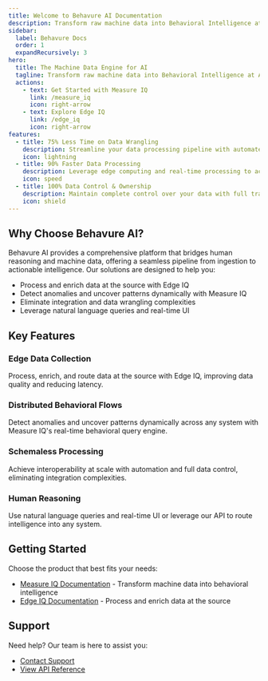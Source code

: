 ```yaml
---
title: Welcome to Behavure AI Documentation
description: Transform raw machine data into Behavioral Intelligence at AI speed with Measure IQ and Edge IQ
sidebar:
  label: Behavure Docs
  order: 1
  expandRecursively: 3
hero:
  title: The Machine Data Engine for AI
  tagline: Transform raw machine data into Behavioral Intelligence at AI speed
  actions:
    - text: Get Started with Measure IQ
      link: /measure_iq
      icon: right-arrow
    - text: Explore Edge IQ
      link: /edge_iq
      icon: right-arrow
features:
  - title: 75% Less Time on Data Wrangling
    description: Streamline your data processing pipeline with automated workflows and intelligent processing
    icon: lightning
  - title: 90% Faster Data Processing
    description: Leverage edge computing and real-time processing to accelerate your data operations
    icon: speed
  - title: 100% Data Control & Ownership
    description: Maintain complete control over your data with full transparency and compliance
    icon: shield
---
```


## Why Choose Behavure AI?

Behavure AI provides a comprehensive platform that bridges human reasoning and machine data, offering a seamless pipeline from ingestion to actionable intelligence. Our solutions are designed to help you:

- Process and enrich data at the source with Edge IQ
- Detect anomalies and uncover patterns dynamically with Measure IQ
- Eliminate integration and data wrangling complexities
- Leverage natural language queries and real-time UI

## Key Features

### Edge Data Collection

Process, enrich, and route data at the source with Edge IQ, improving data quality and reducing latency.

### Distributed Behavioral Flows

Detect anomalies and uncover patterns dynamically across any system with Measure IQ's real-time behavioral query engine.

### Schemaless Processing

Achieve interoperability at scale with automation and full data control, eliminating integration complexities.

### Human Reasoning

Use natural language queries and real-time UI or leverage our API to route intelligence into any system.

## Getting Started

Choose the product that best fits your needs:

- [Measure IQ Documentation](/measure_iq) - Transform machine data into behavioral intelligence
- [Edge IQ Documentation](/edge_iq) - Process and enrich data at the source

## Support

Need help? Our team is here to assist you:

- [Contact Support](mailto:support@behavure.ai)
- [View API Reference](/api)
